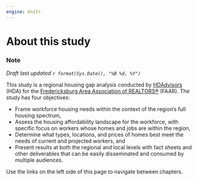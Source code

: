 ```yaml
---
engine: knitr
---
```


# About this study {.unnumbered}

::: {.callout-caution}
### Note
*Draft last updated `r format(Sys.Date(), "%B %d, %Y")`*
:::

This study is a regional housing gap analysis conducted by [HDAdvisors](https://www.hdadvisors.net) (HDA) for the [Fredericksburg Area Association of REALTORS®](https://www.faarmembers.com/) (FAAR). The study has four objectives:

* Frame workforce housing needs within the context of the region’s full housing spectrum,
* Assess the housing affordability landscape for the workforce, with specific focus on workers whose homes and jobs are within the region,
* Determine what types, locations, and prices of homes best meet the needs of current and projected workers, and
* Present results at both the regional and local levels with fact sheets and other deliverables that can be easily disseminated and consumed by multiple audiences.

Use the links on the left side of this page to navigate between chapters.
